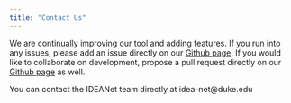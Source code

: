 ```yaml
---
title: "Contact Us"
---
```


We are continually improving our tool and adding features. If you run into any issues, please add an issue directly on our [Github page](https://github.com/Tom-Wolff/ideanet/issues). If you would like to collaborate on development, propose a pull request directly on our [Github page](https://github.com/Tom-Wolff/ideanet/pulls) as well.

You can contact the IDEANet team directly at idea-net@duke.edu
